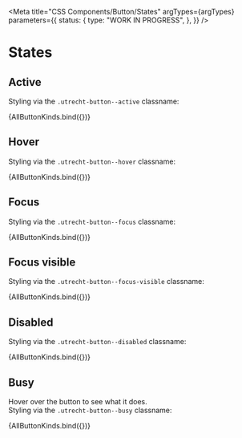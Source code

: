 <!-- @license CC0-1.0 -->


<Meta
  title="CSS Components/Button/States"
  argTypes={argTypes}
  parameters={{
    status: {
      type: "WORK IN PROGRESS",
    },
  }}
/>

# States

## Active

Styling via the `.utrecht-button--active` classname:

<Canvas>
  <Story
    name="Active"
    args={{
      active: true,
    }}
  >
    {AllButtonKinds.bind({})}
  </Story>
</Canvas>

## Hover

Styling via the `.utrecht-button--hover` classname:

<Canvas>
  <Story
    name="Hover"
    args={{
      hover: true,
    }}
  >
    {AllButtonKinds.bind({})}
  </Story>
</Canvas>

## Focus

Styling via the `.utrecht-button--focus` classname:

<Canvas>
  <Story
    name="Focus"
    args={{
      focus: true,
    }}
  >
    {AllButtonKinds.bind({})}
  </Story>
</Canvas>

## Focus visible

Styling via the `.utrecht-button--focus-visible` classname:

<Canvas>
  <Story
    name="Focus visible"
    args={{
      focus: true,
      focusVisible: true,
    }}
  >
    {AllButtonKinds.bind({})}
  </Story>
</Canvas>

## Disabled

Styling via the `.utrecht-button--disabled` classname:

<Canvas>
  <Story
    name="Disabled"
    args={{
      disabled: true,
    }}
  >
    {AllButtonKinds.bind({})}
  </Story>
</Canvas>

## Busy

Hover over the button to see what it does.<br/>
Styling via the `.utrecht-button--busy` classname:

<Canvas>
  <Story
    name="Busy"
    args={{
      busy: true,
    }}
  >
    {AllButtonKinds.bind({})}
  </Story>
</Canvas>
